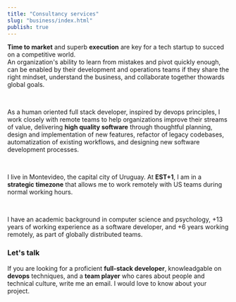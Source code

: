 ```yaml
---
title: "Consultancy services"
slug: "business/index.html"
publish: true
---
```


**Time to market** and superb **execution** are key for a tech startup to succed on a competitive world.  
An organization's ability to learn from mistakes and pivot quickly enough, can be enabled by their development and operations teams if they share the right mindset, understand the business, and collaborate together thowards global goals.  

<br/>

As a human oriented full stack developer, inspired by devops principles, I work closely with remote teams to help organizations improve their streams of value, delivering **high quality software** through thoughtful planning, design and implementation of new features, refactor of legacy codebases, automatization of existing workflows, and designing new software development processes.

<br/>

I live in Montevideo, the capital city of Uruguay. At **EST+1**, I am in a **strategic timezone** that allows me to work remotely with US teams during normal working hours.

<br/>

I have an academic background in computer science and psychology, +13 years of working experience as a software developer, and +6 years working remotely, as part of globally distributed teams.

### Let's talk

If you are looking for a proficient **full-stack developer**, knowleadgable on **devops** techniques, and a **team player** who cares about people and technical culture, write me an email. I would love to know about your project.  
<br/>
<br/>
<ContactLink />
